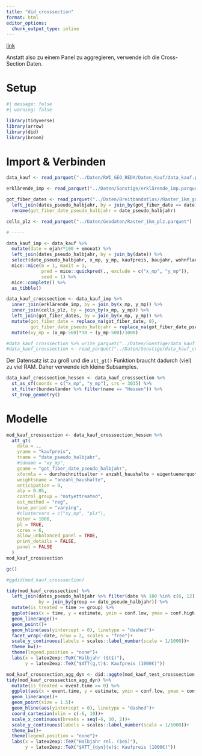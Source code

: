 ```yaml
---
title: "did_crosssection"
format: html
editor_options: 
  chunk_output_type: inline
---
```


[link](https://bcallaway11.github.io/did/articles/did-basics.html#repeated-cross-sections)

Anstatt also zu einem Panel zu aggregieren, verwende ich die Cross-Section Daten.

# Setup

```r
#| message: false
#| warning: false

library(tidyverse)
library(arrow)
library(did)
library(broom)
```

# Import & Verbinden

```r
data_kauf <- read_parquet("../Daten/RWI_GEO_REDX/Daten_Kauf/data_kauf.parquet")

erklärende_imp <- read_parquet("../Daten/Sonstige/erklärende_imp.parquet")

got_fiber_dates <- read_parquet("../Daten/Breitbandatlas//Raster_1km_got_fiber_date.parquet") %>%
  left_join(dates_pseudo_halbjahr, by = join_by(got_fiber_date == date)) %>%
  rename(got_fiber_date_pseudo_halbjahr = date_pseudo_halbjahr)

cells_plz <- read_parquet("../Daten/Geodaten/Raster_1km_plz.parquet")

# -----

data_kauf_imp <- data_kauf %>%
  mutate(date = ejahr*100 + emonat) %>%
  left_join(dates_pseudo_halbjahr, by = join_by(date)) %>%
  select(date_pseudo_halbjahr, x_mp, y_mp, kaufpreis, baujahr, wohnflaeche, zimmeranzahl) %>%
  mice::mice(m = 1, maxit = 1,
             pred = mice::quickpred(., exclude = c("x_mp", "y_mp")), 
             seed = 1) %>%
  mice::complete() %>%
  as_tibble()

data_kauf_crosssection <- data_kauf_imp %>%
  inner_join(erklärende_imp, by = join_by(x_mp, y_mp)) %>%
  inner_join(cells_plz, by = join_by(x_mp, y_mp)) %>%
  left_join(got_fiber_dates, by = join_by(x_mp, y_mp)) %>%
  mutate(got_fiber_date = replace_na(got_fiber_date, 0),
         got_fiber_date_pseudo_halbjahr = replace_na(got_fiber_date_pseudo_halbjahr, 0)) %>%
  mutate(xy_mp = (x_mp-500)*10 + (y_mp-500)/1000)
```

```r
#data_kauf_crosssection %>% write_parquet("../Daten/Sonstige/data_kauf_crosssection_test.parquet")
#data_kauf_crosssection <- read_parquet("../Daten/Sonstige/data_kauf_crosssection_test.parquet")
```

Der Datensatz ist zu groß und die `att_gt()` Funktion braucht dadurch (viel) zu viel RAM. Daher verwende ich kleine Subsamples.

```r
data_kauf_crosssection_hessen <- data_kauf_crosssection %>%
  st_as_sf(coords = c("x_mp", "y_mp"), crs = 3035) %>%
  st_filter(bundesländer %>% filter(name == "Hessen")) %>%
  st_drop_geometry()
```

# Modelle

```r
mod_kauf_crosssection <- data_kauf_crosssection_hessen %>%
  att_gt(
    data = .,
    yname = "kaufpreis",
    tname = "date_pseudo_halbjahr",
    #idname = "xy_mp",
    gname = "got_fiber_date_pseudo_halbjahr",
    xformla = ~ durchschnittsalter + anzahl_haushalte + eigentuemerquote,
    weightsname = "anzahl_haushalte",
    anticipation = 0,
    alp = 0.05,
    control_group = "notyettreated",
    est_method = "reg",
    base_period = "varying",
    #clustervars = c("xy_mp", "plz"),
    biter = 1000,
    pl = TRUE,
    cores = 6,
    allow_unbalanced_panel = TRUE,
    print_details = FALSE,
    panel = FALSE
  )
mod_kauf_crosssection

gc()

#ggdid(mod_kauf_crosssection)

tidy(mod_kauf_crosssection) %>%
  left_join(dates_pseudo_halbjahr %>% filter(date %% 100 %in% c(6, 12)),
            by = join_by(group == date_pseudo_halbjahr)) %>%
  mutate(is_treated = time >= group) %>%
  ggplot(aes(x = time, y = estimate, ymin = conf.low, ymax = conf.high, color = is_treated))+
  geom_linerange()+
  geom_point()+
  geom_hline(aes(yintercept = 0), linetype = "dashed")+
  facet_wrap(~date, nrow = 2, scales = "free")+
  scale_y_continuous(labels = scales::label_number(scale = 1/1000))+
  theme_bw()+
  theme(legend.position = "none")+
  labs(x = latex2exp::TeX("Halbjahr ($t$)"),
       y = latex2exp::TeX("$ATT(g,t)$: Kaufpreis (1000€)"))

mod_kauf_crosssection_agg_dyn <- did::aggte(mod_kauf_test_crosssection, type = "dynamic", na.rm = TRUE)
tidy(mod_kauf_crosssection_agg_dyn) %>%
  mutate(is_treated = event.time >= 0) %>%
  ggplot(aes(x = event.time, y = estimate, ymin = conf.low, ymax = conf.high, color = is_treated))+
  geom_linerange()+
  geom_point(size = 1.5)+
  geom_hline(aes(yintercept = 0), linetype = "dashed")+
  coord_cartesian(xlim = c(-6, 10))+
  scale_x_continuous(breaks = seq(-6, 10, 2))+
  scale_y_continuous(labels = scales::label_number(scale = 1/1000))+
  theme_bw()+
  theme(legend.position = "none")+
  labs(x = latex2exp::TeX("Halbjahr rel. ($e$)"),
       y = latex2exp::TeX("$ATT_{dyn}(e)$: Kaufpreis (1000€)"))
```
